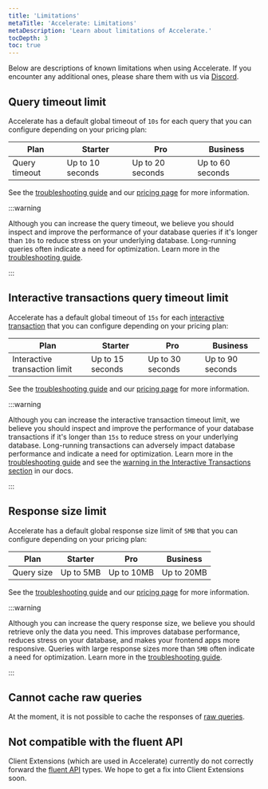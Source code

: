 ```yaml
---
title: 'Limitations'
metaTitle: 'Accelerate: Limitations'
metaDescription: 'Learn about limitations of Accelerate.'
tocDepth: 3
toc: true
---
```


<TopBlock>

Below are descriptions of known limitations when using Accelerate. If you encounter any additional ones, please share them with us via [Discord](https://pris.ly/discord).

</TopBlock>

## Query timeout limit

Accelerate has a default global timeout of `10s` for each query that you can configure depending on your pricing plan:

| Plan     | Starter       | Pro          | Business      |
|----------|---------------|--------------|---------------|
| Query timeout  | Up to 10 seconds | Up to 20 seconds | Up to 60 seconds |

See the [troubleshooting guide](/accelerate/troubleshoot#p6004-querytimeout) and our [pricing page](https://www.prisma.io/pricing#accelerate) for more information.

:::warning

Although you can increase the query timeout, we believe you should inspect and improve the performance of your database queries if it's longer than `10s` to reduce stress on your underlying database. Long-running queries often indicate a need for optimization. Learn more in the [troubleshooting guide](/accelerate/troubleshoot#p6004-querytimeout).

:::

## Interactive transactions query timeout limit

Accelerate has a default global timeout of `15s` for each [interactive transaction](/orm/prisma-client/queries/transactions#interactive-transactions) that you can configure depending on your pricing plan:

| Plan                       | Starter       | Pro          | Business      |
|----------------------------|---------------|--------------|---------------|
| Interactive transaction limit | Up to 15 seconds | Up to 30 seconds | Up to 90 seconds |

See the [troubleshooting guide](/accelerate/troubleshoot#p6004-querytimeout) and our [pricing page](https://www.prisma.io/pricing#accelerate) for more information.

:::warning

Although you can increase the interactive transaction timeout limit, we believe you should inspect and improve the performance of your database transactions if it's longer than `15s` to reduce stress on your underlying database. Long-running transactions can adversely impact database performance and indicate a need for optimization. Learn more in the [troubleshooting guide](/accelerate/troubleshoot#p6004-querytimeout) and see the [warning in the Interactive Transactions section](/orm/prisma-client/queries/transactions#interactive-transactions-1) in our docs.

:::

## Response size limit

Accelerate has a default global response size limit of `5MB` that you can configure depending on your pricing plan:

| Plan     | Starter       | Pro          | Business      |
|----------|---------------|--------------|---------------|
| Query size | Up to 5MB     | Up to 10MB   | Up to 20MB    |

See the [troubleshooting guide](/accelerate/troubleshoot#p6009-responsesizelimitexceeded) and our [pricing page](https://www.prisma.io/pricing#accelerate) for more information.

:::warning

Although you can increase the query response size, we believe you should retrieve only the data you need. This improves database performance, reduces stress on your database, and makes your frontend apps more responsive. Queries with large response sizes more than `5MB` often indicate a need for optimization. Learn more in the [troubleshooting guide](/accelerate/troubleshoot#p6009-responsesizelimitexceeded).

:::

## Cannot cache raw queries

At the moment, it is not possible to cache the responses of [raw queries](/orm/prisma-client/using-raw-sql/raw-queries).

## Not compatible with the fluent API

Client Extensions (which are used in Accelerate) currently do not correctly forward the [fluent API](/orm/prisma-client/queries/relation-queries#fluent-api) types. We hope to get a fix into Client Extensions soon.
